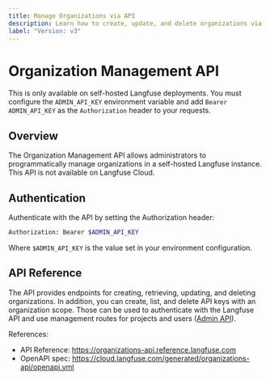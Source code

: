 ```yaml
---
title: Manage Organizations via API
description: Learn how to create, update, and delete organizations via the Langfuse API on self-hosted installations.
label: "Version: v3"
---
```


# Organization Management API

<Callout type="info">

  This is only available on self-hosted Langfuse deployments.
  You must configure the `ADMIN_API_KEY` environment variable and add `Bearer ADMIN_API_KEY` as the `Authorization` header to your requests.

</Callout>

## Overview

The Organization Management API allows administrators to programmatically manage organizations in a self-hosted Langfuse instance.
This API is not available on Langfuse Cloud.

## Authentication

Authenticate with the API by setting the Authorization header:

```bash
Authorization: Bearer $ADMIN_API_KEY
```

Where `$ADMIN_API_KEY` is the value set in your environment configuration.

## API Reference

The API provides endpoints for creating, retrieving, updating, and deleting organizations.
In addition, you can create, list, and delete API keys with an organization scope.
Those can be used to authenticate with the Langfuse API and use management routes for projects and users ([Admin API](/docs/admin-api)).

References:

- API Reference: https://organizations-api.reference.langfuse.com
- OpenAPI spec: https://cloud.langfuse.com/generated/organizations-api/openapi.yml
